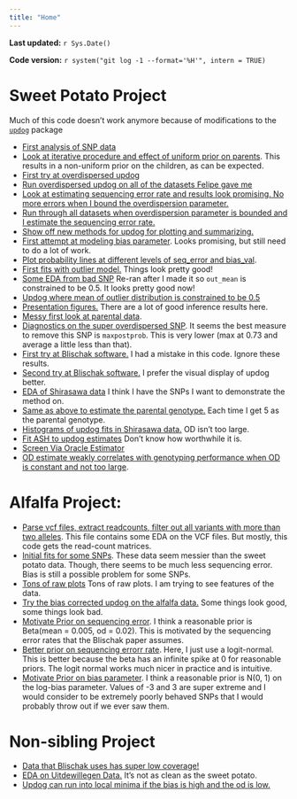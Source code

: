 ```yaml
---
title: "Home"
---
```


**Last updated:** `r Sys.Date()`

**Code version:** `r system("git log -1 --format='%H'", intern = TRUE)`


# Sweet Potato Project

Much of this code doesn't work anymore because of modifications to the [`updog`](https://github.com/dcgerard/updog) package

* [First analysis of SNP data](snp_analysis.html)
* [Look at iterative procedure and effect of uniform prior on parents](iter_procedure.html). This results in a non-uniform prior on the children, as can be expected.
* [First try at overdispersed updog](updot_overdispersion.html)
* [Run overdispersed updog on all of the datasets Felipe gave me](more_updog_over.html)
* [Look at estimating sequencing error rate and results look promising. No more errors when I bound the overdispersion parameter.](updog_overdispersion_seq_est.html)
* [Run through all datasets when overdispersion parameter is bounded and I estimate the sequencing error rate.](more_updog_over_seq_est.html)
* [Show off new methods for updog for plotting and summarizing.](showoff_plots.html)
* [First attempt at modeling bias parameter](vanilla_updog.html). Looks promising, but still need to do a lot of work.
* [Plot probability lines at different levels of seq_error and bias_val](prob_lines.html).
* [First fits with outlier model.](vanilla_updog_outlier.html) Things look pretty good!
* [Some EDA from bad SNP](diagnostic_plot.html) Re-ran after I made it so `out_mean` is constrained to be 0.5. It looks pretty good now!
* [Updog where mean of outlier distribution is constrained to be 0.5](vanilla_updog_out_mean_06.html)
* [Presentation figures.](presentation_figures.html) There are a lot of good inference results here.
* [Messy first look at parental data](check_parental_precisions.html).
* [Diagnostics on the super overdispersed SNP](parent_info.html). It seems the best measure to remove this SNP is `maxpostprob`. This is very lower (max at 0.73 and average a little less than that).
* [First try at Blischak software.](blischak_compare.html) I had a mistake in this code. Ignore these results.
* [Second try at Blischak software.](blischak_compare_fixed.html) I prefer the visual display of updog better.
* [EDA of Shirasawa data](shirasawa_eda.html) I think I have the SNPs I want to demonstrate the method on.
* [Same as above to estimate the parental genotype.](shirasawa_est_p1.html) Each time I get 5 as the parental genotype.
* [Histograms of updog fits in Shirasawa data.](updog_sum_stats.html) OD isn't too large.
* [Fit ASH to updog estimates](updog_ash.html) Don't know how worthwhile it is.
* [Screen Via Oracle Estimator](oracle_screen.html)
* [OD estimate weakly correlates with genotyping performance when OD is constant and not too large](check_od_thresh.html).

# Alfalfa Project:

* [Parse vcf files, extract readcounts, filter out all variants with more than two alleles](parse_vcf.html). This file contains some EDA on the VCF files. But mostly, this code gets the read-count matrices.
* [Initial fits for some SNPs](initial_updog_fits.html). These data seem messier than the sweet potato data. Though, there seems to be much less sequencing error. Bias is still a possible problem for some SNPs.
* [Tons of raw plots](tons_of_plots.html) Tons of raw plots. I am trying to see features of the data.
* [Try the bias corrected updog on the alfalfa data.](initial_updog_fits_with_bias.html) Some things look good, some things look bad.
* [Motivate Prior on sequencing error](seq_error_prior.html). I think a reasonable prior is Beta(mean = 0.005, od = 0.02). This is motivated by the sequencing error rates that the Blischak paper assumes.
* [Better prior on sequencing errorr rate](seq_error_prior_nonbeta.html). Here, I just use a logit-normal. This is better because the beta has an infinite spike at 0 for reasonable priors. The logit normal works much nicer in practice and is intuitive.
* [Motivate Prior on bias parameter](bias_prior.html). I think a reasonable prior is N(0, 1) on the log-bias parameter. Values of -3 and 3 are super extreme and I would consider to be extremely poorly behaved SNPs that I would probably throw out if we ever saw them.

# Non-sibling Project
* [Data that Blischak uses has super low coverage!](blischak_data_eda.html)
* [EDA on Uitdewillegen Data.](uitdewilligen_eda.html) It's not as clean as the sweet potato.
* [Updog can run into local minima if the bias is high and the od is low.](local_minima.html)
